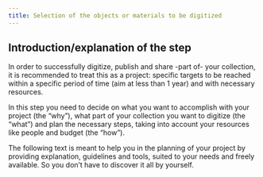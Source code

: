 ```yaml
---
title: Selection of the objects or materials to be digitized
---
```

## Introduction/explanation of the step

In order to successfully digitize, publish and share -part of- your collection, it is recommended to treat this as a project: specific targets to be reached within a specific period of time (aim at less than 1 year) and with necessary resources.

In this step you need to decide on what you want to accomplish with your project (the “why”), what part of your collection you want to digitize (the “what”) and plan the necessary steps, taking into account your resources like people and budget (the “how”).

The following text is meant to help you in the planning of your project by providing explanation, guidelines and tools, suited to your needs and freely available. So you don’t have to discover it all by yourself. 

